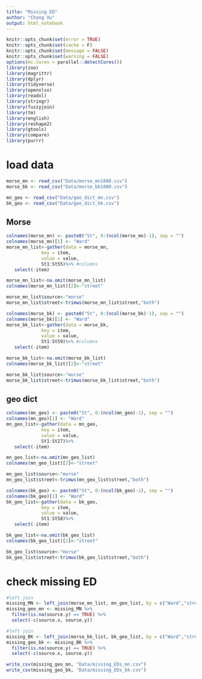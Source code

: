 ```yaml
---
title: "Missing ED"
author: "Chang Xu"
output: html_notebook
---
```


```r
knitr::opts_chunk$set(error = TRUE)
knitr::opts_chunk$set(cache = F)
knitr::opts_chunk$set(message = FALSE)
knitr::opts_chunk$set(warning = FALSE)
options(mc.cores = parallel::detectCores())
library(zoo)
library(magrittr)
library(dplyr)
library(tidyverse)
library(openxlsx)
library(readxl)
library(stringr)
library(fuzzyjoin)
library(tm)
library(english)
library(reshape2)
library(gtools)
library(compare)
library(purrr)
```

# load data
```r
morse_mn <- read_csv("Data/morse_mn1880.csv")
morse_bk <- read_csv("Data/morse_bk1880.csv")
```
```r
mn_geo <- read_csv("Data/geo_dict_mn.csv")
bk_geo <- read_csv("Data/geo_dict_bk.csv")
```


## Morse

```r
colnames(morse_mn) <- paste0("St", 0:(ncol(morse_mn)-1), sep = "")
colnames(morse_mn)[1] <- "Ward"
morse_mn_list<-gather(data = morse_mn, 
             key = item, 
             value = value, 
             St1:St55)%>% #columns
   select(-item)
```
```r
morse_mn_list<-na.omit(morse_mn_list)
colnames(morse_mn_list)[2]<-"street"
```
```r
morse_mn_list$source<-"morse"
morse_mn_list$street<-trimws(morse_mn_list$street,"both")
```


```r
colnames(morse_bk) <- paste0("St", 0:(ncol(morse_bk)-1), sep = "")
colnames(morse_bk)[1] <- "Ward"
morse_bk_list<-gather(data = morse_bk, 
             key = item, 
             value = value, 
             St1:St59)%>% #columns
   select(-item)
```
```r
morse_bk_list<-na.omit(morse_bk_list)
colnames(morse_bk_list)[2]<-"street"
```
```r
morse_bk_list$source<-"morse"
morse_bk_list$street<-trimws(morse_bk_list$street,"both")
```


## geo dict
```r
colnames(mn_geo) <- paste0("St", 0:(ncol(mn_geo)-1), sep = "")
colnames(mn_geo)[1] <- "Ward"
mn_geo_list<-gather(data = mn_geo, 
             key = item, 
             value = value, 
             St1:St27)%>%
   select(-item)
```
```r
mn_geo_list<-na.omit(mn_geo_list)
colnames(mn_geo_list)[2]<-"street"
```
```r
mn_geo_list$source<-"morse"
mn_geo_list$street<-trimws(mn_geo_list$street,"both")
```


```r
colnames(bk_geo) <- paste0("St", 0:(ncol(bk_geo)-1), sep = "")
colnames(bk_geo)[1] <- "Ward"
bk_geo_list<-gather(data = bk_geo, 
             key = item, 
             value = value, 
             St1:St58)%>%
   select(-item)
```
```r
bk_geo_list<-na.omit(bk_geo_list)
colnames(bk_geo_list)[2]<-"street"
```
```r
bk_geo_list$source<-"morse"
bk_geo_list$street<-trimws(bk_geo_list$street,"both")
```

# check missing ED

```r
#left join 
missing_MN <- left_join(morse_mn_list, mn_geo_list, by = c("Ward","street"))
missing_geo_mn <- missing_MN %>%
  filter(is.na(source.y) == TRUE) %>%
  select(-c(source.x, source.y))
```

```r
#left join 
missing_BK <- left_join(morse_bk_list, bk_geo_list, by = c("Ward","street"))
missing_geo_bk <- missing_BK %>%
  filter(is.na(source.y) == TRUE) %>%
  select(-c(source.x, source.y))
```

```r
write_csv(missing_geo_mn, "Data/missing_EDs_mn.csv")
write_csv(missing_geo_bk, "Data/missing_EDs_bk.csv")
```








